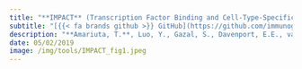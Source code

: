 ```yaml
---
title: "**IMPACT** (Transcription Factor Binding and Cell-Type-Specific Enhancer Prediction)"
subtitle: "[{{< fa brands github >}} GitHub](https://github.com/immunogenomics/IMPACT)&ensp;&emsp;[{{< fa solid book >}} Paper](https://www.sciencedirect.com/science/article/pii/S0002929719301089)&ensp;&emsp;[{{< fa solid computer >}} UCSC Genome Browser](../genomebrowser.qmd)"
description: "**Amariuta, T.**, Luo, Y., Gazal, S., Davenport, E.E., van de Geijn, B., Ishigaki, K., Westra, H.J., Teslovich, N., Okada, Y., Yamamoto, K. and Price, A.L., 2019. IMPACT: genomic annotation of cell-state-specific regulatory elements inferred from the epigenome of bound transcription factors. *The American Journal of Human Genetics* (2019)."
date: 05/02/2019
image: /img/tools/IMPACT_fig1.jpeg
---
```


